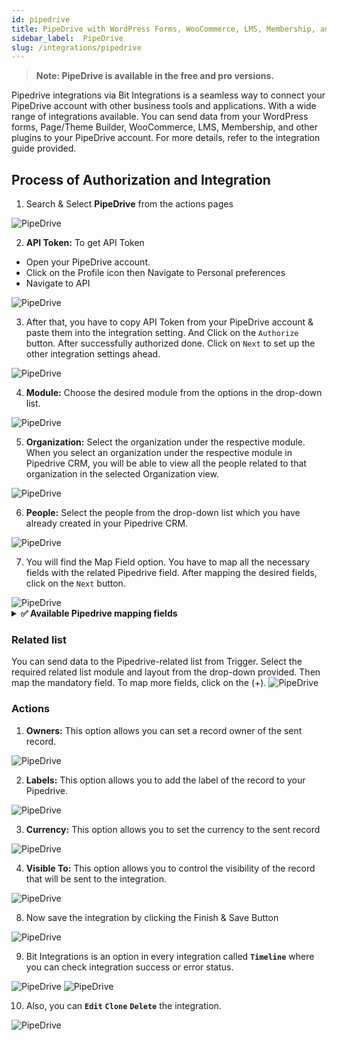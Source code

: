 ```yaml
---
id: pipedrive
title: PipeDrive with WordPress Forms, WooCommerce, LMS, Membership, and Other Plugins Integrations.
sidebar_label:  PipeDrive
slug: /integrations/pipedrive
---
```


> **Note: PipeDrive is available in the free and pro versions.**

Pipedrive integrations via Bit Integrations is a seamless way to connect your PipeDrive account with other business tools and applications. With a wide range of integrations available. You can send data from your WordPress forms, Page/Theme Builder, WooCommerce, LMS, Membership, and other plugins to your PipeDrive account. For more details, refer to the integration guide provided.

## Process of Authorization and Integration

1.	Search & Select **PipeDrive** from the actions pages
 <Image src="actions/pipe-drive/select-pipe-drive" alt="PipeDrive" w="1020" h="350" />

2. **API Token:** To get API Token
-   Open your PipeDrive account.
-   Click on the Profile icon then Navigate to Personal preferences
-   Navigate to API

 <Image src="actions/pipe-drive/api-token" alt="PipeDrive" w="1020" h="350" />

3. After that, you have to copy API Token from your PipeDrive account & paste them into the integration setting. And Click on the `Authorize` button. After successfully authorized done. Click on `Next` to set up the other integration settings ahead.
 <Image src="actions/pipe-drive/authorized" alt="PipeDrive" w="1020" h="350" />

4.	**Module:** Choose the desired module from the options in the drop-down list.
 <Image src="actions/pipe-drive/select-module" alt="PipeDrive" w="1020" h="350" />

5.	**Organization:** Select the organization under the respective module. When you select an organization under the respective module in Pipedrive CRM, you will be able to view all the people related to that organization in the selected Organization view.

 <Image src="actions/pipe-drive/select-organization" alt="PipeDrive" w="1020" h="350" />

6.	**People:** Select the people from the drop-down list which you have already created in your Pipedrive CRM.
 <Image src="actions/pipe-drive/select-person" alt="PipeDrive" w="1020" h="350" />



7.	You will find the Map Field option. You have to map all the necessary fields with the related Pipedrive field. After mapping the desired fields, click on the `Next` button.
 <Image src="actions/pipe-drive/fieldmapping" alt="PipeDrive" w="1020" h="350" />
<details>
      <summary>
       <b>✅ Available Pipedrive mapping fields</b>
      </summary>
      <div>
         <ul>
            <li>Title</li>
            <li>Value</li>
            <li>Expected close date</li>
         </ul>
      </div>
</details>

### Related list 

You can send data to the Pipedrive-related list from Trigger. Select the required related list module and layout from the drop-down provided. Then map the mandatory field. To map more fields, click on the (+).
 <Image src="actions/pipe-drive/releated-list" alt="PipeDrive" w="1020" h="350" />

### Actions

1. **Owners:** This option allows you can set a record owner of the sent record.
 <Image src="actions/pipe-drive/add-owners" alt="PipeDrive" w="1020" h="350" />

2. **Labels:** This option allows you to add the label of the record to your Pipedrive.
 <Image src="actions/pipe-drive/add-labels" alt="PipeDrive" w="1020" h="350" />

3. **Currency:** This option allows you to set the currency to the sent record
 <Image src="actions/pipe-drive/add-currency" alt="PipeDrive" w="1020" h="350" />

4. **Visible To:** This option allows you to control the visibility of the record that will be sent to the integration.
 <Image src="actions/pipe-drive/visible-to" alt="PipeDrive" w="1020" h="350" />

8. Now save the integration by clicking the Finish & Save Button

 <Image src="actions/pipe-drive/finish-save" alt="PipeDrive" w="1020" h="350" />

9. Bit Integrations is an option in every integration called **`Timeline`** where you can check integration success or error status.
 <Image src="actions/pipe-drive/timeline" alt="PipeDrive" w="1020" h="350" />
 <Image src="actions/pipe-drive/integration-log" alt="PipeDrive" w="1020" h="350" />

10. Also, you can **`Edit`** **`Clone`** **`Delete`** the integration.

 <Image src="actions/pipe-drive/edit-clone-delete" alt="PipeDrive" w="1020" h="350" />


<Feedback/>